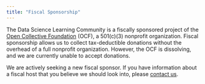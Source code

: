 ```yaml
---
title: "Fiscal Sponsorship"
---
```


The Data Science Learning Community is a fiscally sponsored project of the [Open Collective Foundation](https://opencollective.foundation/) (OCF), a 501(c)(3) nonprofit organization.
Fiscal sponsorship allows us to collect tax-deductible donations without the overhead of a full nonprofit organization.
However, the OCF is dissolving, and we are currently unable to accept donations.

We are actively seeking a new fiscal sponsor. If you have information about a fiscal host that you believe we should look into, please [contact us](mailto:jon@DSLC.io).
